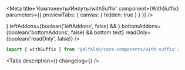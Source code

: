 



<Meta
    title='Компоненты/Инпуты/withSuffix'
    component={WithSuffix}
    parameters={{ previewTabs: { canvas: { hidden: true } } }}
/>

<!-- Canvas -->

<Story name='withSuffix'>
    <SuffixInput
        suffix={text('suffix', ' ₽')}
        block={boolean('block', false)}
        clear={boolean('clear', false)}
        size={select('size', ['s', 'm', 'l', 'xl'], 's')}
        disabled={boolean('disabled', false)}
        label={text('label', '')}
        placeholder={text('placeholder', '')}
        rightAddons={boolean('rightAddons', false) && !text('error') && <StarMIcon />}
        leftAddons={boolean('leftAddons', false) && <StarMIcon />}
        bottomAddons={boolean('bottomAddons', false) && <span>bottom text</span>}
        readOnly={boolean('readOnly', false)}
    />
</Story>

<!-- Docs -->

<ComponentHeader
    name='withSuffix'
    version={version}
    package='@alfalab/core-components/with-suffix'
/>

```jsx
import { withSuffix } from '@alfalab/core-components/with-suffix';
```

<Tabs description={<Description />} changelog={<Changelog />} />
